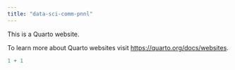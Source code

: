 ```yaml
---
title: "data-sci-comm-pnnl"
---
```


This is a Quarto website.

To learn more about Quarto websites visit <https://quarto.org/docs/websites>.

```r
1 + 1
```
